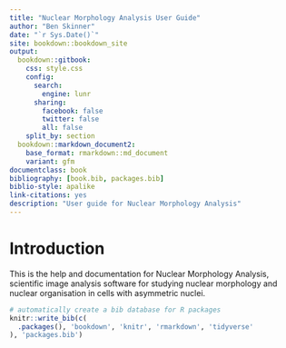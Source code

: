 ```yaml
--- 
title: "Nuclear Morphology Analysis User Guide"
author: "Ben Skinner"
date: "`r Sys.Date()`"
site: bookdown::bookdown_site
output: 
  bookdown::gitbook:
    css: style.css
    config:
      search:
        engine: lunr
      sharing:
        facebook: false
        twitter: false
        all: false
    split_by: section
  bookdown::markdown_document2:
    base_format: rmarkdown::md_document
    variant: gfm
documentclass: book
bibliography: [book.bib, packages.bib]
biblio-style: apalike
link-citations: yes
description: "User guide for Nuclear Morphology Analysis"
---
```


# Introduction

This is the help and documentation for Nuclear Morphology Analysis, scientific image analysis software for studying nuclear morphology and nuclear organisation in cells with asymmetric nuclei.

```r
# automatically create a bib database for R packages
knitr::write_bib(c(
  .packages(), 'bookdown', 'knitr', 'rmarkdown', 'tidyverse'
), 'packages.bib')
```
